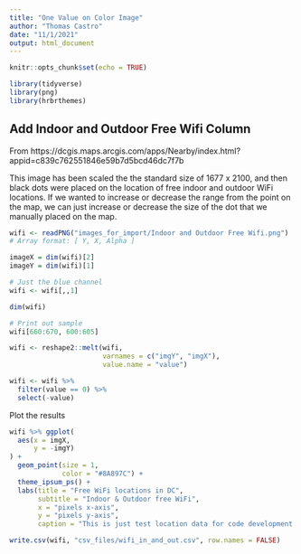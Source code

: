 ```yaml
---
title: "One Value on Color Image"
author: "Thomas Castro"
date: "11/1/2021"
output: html_document
---
```


```r
knitr::opts_chunk$set(echo = TRUE)

library(tidyverse)
library(png)
library(hrbrthemes)

```

## Add Indoor and Outdoor Free Wifi Column

From https://dcgis.maps.arcgis.com/apps/Nearby/index.html?appid=c839c762551846e59b7d5bcd46dc7f7b

This image has been scaled the the standard size of 1677 x 2100, and then black dots were placed on the location of free indoor and outdoor WiFi locations.  If we wanted to increase or decrease the range from the point on the map, we can just increase or decrease the size of the dot that we manually placed on the map.

```r

wifi <- readPNG("images_for_import/Indoor and Outdoor Free Wifi.png")
# Array format: [ Y, X, Alpha ]

imageX = dim(wifi)[2]
imageY = dim(wifi)[1]

# Just the blue channel
wifi <- wifi[,,1] 

dim(wifi)

# Print out sample
wifi[660:670, 600:605]

```

```r

wifi <- reshape2::melt(wifi, 
                       varnames = c("imgY", "imgX"), 
                       value.name = "value")

wifi <- wifi %>% 
  filter(value == 0) %>% 
  select(-value)

```

Plot the results

```r

wifi %>% ggplot(
  aes(x = imgX,
      y = -imgY)
) +
  geom_point(size = 1,
             color = "#8A897C") +
  theme_ipsum_ps() +
  labs(title = "Free WiFi locations in DC",
       subtitle = "Indoor & Outdoor free WiFi",
       x = "pixels x-axis",
       y = "pixels y-axis",
       caption = "This is just test location data for code development only") 
```


```r

write.csv(wifi, "csv_files/wifi_in_and_out.csv", row.names = FALSE)

```
